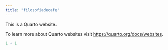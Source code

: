 ```yaml
---
title: "filosofiadecafe"
---
```


This is a Quarto website.

To learn more about Quarto websites visit <https://quarto.org/docs/websites>.

```r
1 + 1
```
